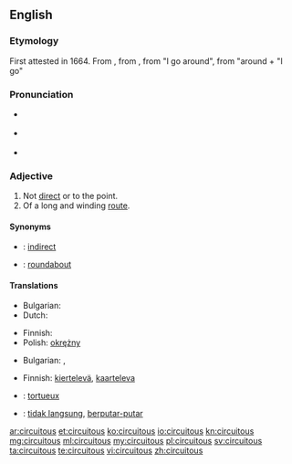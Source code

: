 {{was wotd|2007|January|30}}
==English==

===Etymology===
First attested in 1664.  From {{etyl|la}} {{term|circuitosus|circuitōsus|lang=la}}, from {{term|circuitus|lang=la}}, from {{term|circumeo|circumeō|lang=la}} "I go around", from {{term|circum|lang=la}} "around + {{term|eo|eō|lang=la}} "I go"

===Pronunciation===
* {{a|RP}} {{IPA|/sɜːˈkjuːɪtəs/}}
* {{a|US}} {{IPA|/sɚˈkjuːətəs/|/sɚˈkjuːɪtəs/}}
* {{audio|en-us-circuitous.ogg|Audio (US)}}

===Adjective===
{{en-adj}}

# Not [[direct]] or to the point.
# Of a long and winding [[route]].
====Synonyms====
* {{qualifier|not direct}}: [[indirect]]
* {{qualifier|of a winding route}}: [[roundabout]]

====Translations====
{{trans-top|not direct or to the point}}
* Bulgarian: {{t+|bg|обиколен}}
* Dutch: {{t+|nl|omslachtig}}
{{trans-mid}}
* Finnish: {{t-|fi|epäsuora}}
* Polish: [[okrężny]]
{{trans-bottom}}

{{trans-top|of a long and winding route}}
* Bulgarian: {{t+|bg|околен}},  {{t+|bg|обиколен}}
{{trans-mid}}
* Finnish: [[kiertelevä]], [[kaarteleva]]
{{trans-bottom}}

{{checktrans}}
* {{ttbc|fr}}: [[tortueux]]
* {{ttbc|id}}: [[tidak langsung]], [[putar|berputar-putar]]

[[ar:circuitous]]
[[et:circuitous]]
[[ko:circuitous]]
[[io:circuitous]]
[[kn:circuitous]]
[[mg:circuitous]]
[[ml:circuitous]]
[[my:circuitous]]
[[pl:circuitous]]
[[sv:circuitous]]
[[ta:circuitous]]
[[te:circuitous]]
[[vi:circuitous]]
[[zh:circuitous]]